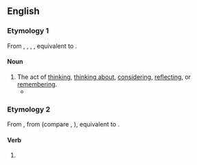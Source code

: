 ==English==

===Etymology 1===
From {{inh|en|enm|bithenking}}, {{m|enm|bithenkyng}}, {{m|enm|bithenkynge}}, {{m|enm|beþenchinge}}, equivalent to {{af|en|bethink|-ing}}.

====Noun====
{{en-noun|~}}

# The act of [[thinking]], [[think about|thinking about]], [[considering]], [[reflecting]], or [[remembering]].
#* {{quote-text|lang=en|year=2013|author=Richard Polt|title=The Emergency of Being|passage=I propose that we can approach '''bethinking''' as ''the event of thinking the event''.}}

===Etymology 2===
From {{inh|en|enm|bythenkynge}}, from {{inh|en|ang|*beþenċende}} (compare {{cog|ang|embeþenċende}}, {{m|ang|ymbeþenċende}}), equivalent to {{af|en|bethink|-ing}}.

====Verb====
{{head|en|present participle}}

# {{present participle of|bethink|lang=en|nocat=1}}